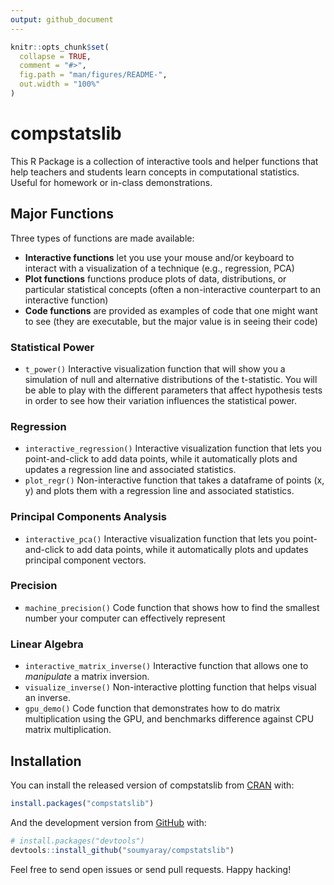 ```yaml
---
output: github_document
---
```


<!-- README.md is generated from README.Rmd. Please edit that file -->

```r
knitr::opts_chunk$set(
  collapse = TRUE,
  comment = "#>",
  fig.path = "man/figures/README-",
  out.width = "100%"
)
```

# compstatslib

<!-- badges: start -->
<!-- badges: end -->

This R Package is a collection of interactive tools and helper functions that help teachers and students learn concepts in computational statistics. Useful for homework or in-class demonstrations.

## Major Functions

Three types of functions are made available:

- **Interactive functions** let you use your mouse and/or keyboard to interact with a visualization of a technique (e.g., regression, PCA)
- **Plot functions** functions produce plots of data, distributions, or particular statistical concepts (often a non-interactive counterpart to an interactive function)
- **Code functions** are provided as examples of code that one might want to see (they are executable, but the major value is in seeing their code)

### Statistical Power

- `t_power()` Interactive visualization function that will show you a simulation of null and alternative distributions of the t-statistic. You will be able to play with the different parameters that affect hypothesis tests in order to see how their variation influences the statistical power.

### Regression

- `interactive_regression()` Interactive visualization function that lets you point-and-click to add data points, while it automatically plots and updates a regression line and associated statistics.
- `plot_regr()` Non-interactive function that takes a dataframe of points (x, y) and plots them with a regression line and associated statistics.

### Principal Components Analysis

- `interactive_pca()` Interactive visualization function that lets you point-and-click to add data points, while it automatically plots and updates principal component vectors.

### Precision

- `machine_precision()` Code function that shows how to find the smallest number your computer can effectively represent

### Linear Algebra

- `interactive_matrix_inverse()` Interactive function that allows one to *manipulate* a matrix inversion.
- `visualize_inverse()` Non-interactive plotting function that helps visual an inverse.
- `gpu_demo()` Code function that demonstrates how to do matrix multiplication using the GPU, and benchmarks difference against CPU matrix multiplication.

## Installation

You can install the released version of compstatslib from [CRAN](https://CRAN.R-project.org) with:

``` r
install.packages("compstatslib")
```

And the development version from [GitHub](https://github.com/) with:

``` r
# install.packages("devtools")
devtools::install_github("soumyaray/compstatslib")
```

Feel free to send open issues or send pull requests. Happy hacking!

